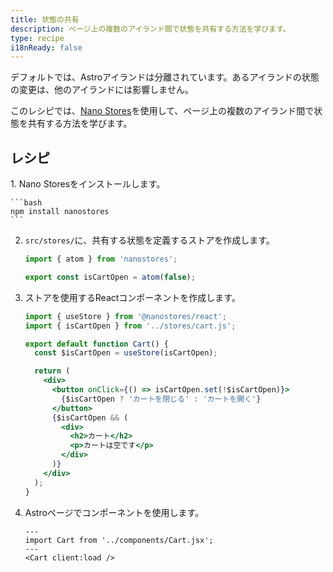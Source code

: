 ```yaml
---
title: 状態の共有
description: ページ上の複数のアイランド間で状態を共有する方法を学びます。
type: recipe
i18nReady: false
---
```



デフォルトでは、Astroアイランドは分離されています。あるアイランドの状態の変更は、他のアイランドには影響しません。

このレシピでは、[Nano Stores](https://github.com/nanostores/nanostores)を使用して、ページ上の複数のアイランド間で状態を共有する方法を学びます。

## レシピ

<Steps>
1.  Nano Storesをインストールします。

    ```bash
    npm install nanostores
    ```

2.  `src/stores/`に、共有する状態を定義するストアを作成します。

    ```js title="src/stores/cart.js"
    import { atom } from 'nanostores';

    export const isCartOpen = atom(false);
    ```

3.  ストアを使用するReactコンポーネントを作成します。

    ```jsx title="src/components/Cart.jsx"
    import { useStore } from '@nanostores/react';
    import { isCartOpen } from '../stores/cart.js';

    export default function Cart() {
      const $isCartOpen = useStore(isCartOpen);

      return (
        <div>
          <button onClick={() => isCartOpen.set(!$isCartOpen)}>
            {$isCartOpen ? 'カートを閉じる' : 'カートを開く'}
          </button>
          {$isCartOpen && (
            <div>
              <h2>カート</h2>
              <p>カートは空です</p>
            </div>
          )}
        </div>
      );
    }
    ```

4.  Astroページでコンポーネントを使用します。

    ```astro title="src/pages/index.astro"
    ---
    import Cart from '../components/Cart.jsx';
    ---
    <Cart client:load />
    ```
</Steps>